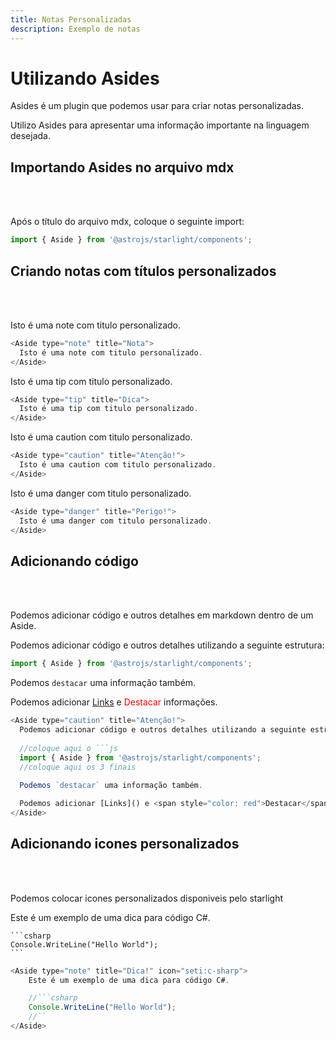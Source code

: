 ```yaml
---
title: Notas Personalizadas
description: Exemplo de notas
---
```



# Utilizando Asides

Asides é um plugin que podemos usar para criar notas personalizadas.

Utilizo Asides para apresentar uma informação importante na linguagem desejada.

## Importando Asides no arquivo mdx
<br></br>

Após o título do arquivo mdx, coloque o seguinte import:

```js
import { Aside } from '@astrojs/starlight/components';
```

## Criando notas com títulos personalizados

<br></br>

<Aside type="note" title="Nota">
  Isto é uma note com titulo personalizado.
</Aside>

```js
<Aside type="note" title="Nota">
  Isto é uma note com titulo personalizado.
</Aside>

```

<Aside type="tip" title="Dica">
  Isto é uma tip com titulo personalizado.
</Aside>

```js
<Aside type="tip" title="Dica">
  Isto é uma tip com titulo personalizado.
</Aside>
```

<Aside type="caution" title="Atenção!">
  Isto é uma caution com titulo personalizado.
</Aside>

```js
<Aside type="caution" title="Atenção!">
  Isto é uma caution com titulo personalizado.
</Aside>
```

<Aside type="danger" title="Perigo!">
  Isto é uma danger com titulo personalizado.
</Aside>

```js
<Aside type="danger" title="Perigo!">
  Isto é uma danger com titulo personalizado.
</Aside>
```

## Adicionando código

<br></br>

Podemos adicionar código e outros detalhes em markdown dentro de um Aside.

<Aside type="caution" title="Atenção!">
  Podemos adicionar código e outros detalhes utilizando a seguinte estrutura:

  ```js
  import { Aside } from '@astrojs/starlight/components';  
  ```

  Podemos `destacar` uma informação também. 

  Podemos adicionar [Links]() e <span style="color: red">Destacar</span> informações.
</Aside>

```js
<Aside type="caution" title="Atenção!">
  Podemos adicionar código e outros detalhes utilizando a seguinte estrutura:
  
  //coloque aqui o ```js  
  import { Aside } from '@astrojs/starlight/components';  
  //coloque aqui os 3 finais
  
  Podemos `destacar` uma informação também. 

  Podemos adicionar [Links]() e <span style="color: red">Destacar</span> informações.
</Aside>

```

## Adicionando icones personalizados

<br></br>

Podemos colocar icones personalizados disponiveis pelo starlight

<Aside type="note" title="Dica!" icon="seti:c-sharp">
    Este é um exemplo de uma dica para código C#.

    ```csharp
    Console.WriteLine("Hello World");
    ```
</Aside>

```js
<Aside type="note" title="Dica!" icon="seti:c-sharp">
    Este é um exemplo de uma dica para código C#.

    //```csharp
    Console.WriteLine("Hello World");
    //``
</Aside>

```
